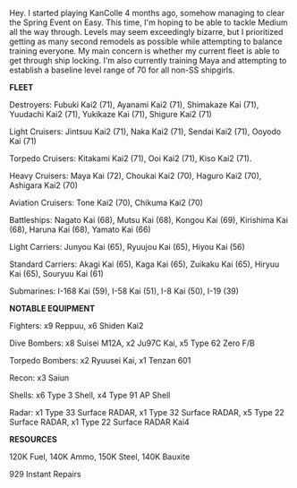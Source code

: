 Hey. I started playing KanColle 4 months ago, somehow managing to clear the Spring Event on Easy. This time, I'm hoping to be able to tackle Medium all the way through. Levels may seem exceedingly bizarre, but I prioritized getting as many second remodels as possible while attempting to balance training everyone. My main concern is whether my current fleet is able to get through ship locking. I'm also currently training Maya and attempting to establish a baseline level range of 70 for all non-SS shipgirls.

'''FLEET'''

Destroyers: Fubuki Kai2 (71), Ayanami Kai2 (71), Shimakaze Kai (71), Yuudachi Kai2 (71), Yukikaze Kai (71), Shigure Kai2 (71)

Light Cruisers: Jintsuu Kai2 (71), Naka Kai2 (71), Sendai Kai2 (71), Ooyodo Kai (71)

Torpedo Cruisers: Kitakami Kai2 (71), Ooi Kai2 (71), Kiso Kai2 (71).

Heavy Cruisers: Maya Kai (72), Choukai Kai2 (70), Haguro Kai2 (70), Ashigara Kai2 (70)

Aviation Cruisers: Tone Kai2 (70), Chikuma Kai2 (70)

Battleships: Nagato Kai (68), Mutsu Kai (68), Kongou Kai (69), Kirishima Kai (68), Haruna Kai (68), Yamato Kai (66)

Light Carriers: Junyou Kai (65), Ryuujou Kai (65), Hiyou Kai (56)

Standard Carriers: Akagi Kai (65), Kaga Kai (65), Zuikaku Kai (65), Hiryuu Kai (65), Souryuu Kai (61)

Submarines: I-168 Kai (59), I-58 Kai (51), I-8 Kai (50), I-19 (39)

'''NOTABLE EQUIPMENT'''

Fighters: x9 Reppuu, x6 Shiden Kai2

Dive Bombers: x8 Suisei M12A, x2 Ju97C Kai, x5 Type 62 Zero F/B

Torpedo Bombers: x2 Ryuusei Kai, x1 Tenzan 601

Recon: x3 Saiun

Shells: x6 Type 3 Shell, x4 Type 91 AP Shell

Radar: x1 Type 33 Surface RADAR, x1 Type 32 Surface RADAR, x5 Type 22 Surface RADAR, x1 Type 22 Surface RADAR Kai4 

'''RESOURCES'''

120K Fuel, 140K Ammo, 150K Steel, 140K Bauxite

929 Instant Repairs<ac_metadata title="Preparation Check: Medium Difficulty"> </ac_metadata>